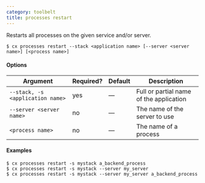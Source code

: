 ```yaml
---
category: toolbelt
title: processes restart
---
```


Restarts all processes on the given service and/or server.

```shell
$ cx processes restart --stack <application name> [--server <server name>] [<process name>]
```

#### Options

| Argument | Required? | Default | Description |
|  ---  |  ---  |  ---  |  ---  |
| `--stack, -s <application name>` | yes | — | Full or partial name of the application |
| `--server <server name>` | no | — | The name of the server to use |
| `<process name>` | no | — | The name of a process |

#### Examples

```shell
$ cx processes restart -s mystack a_backend_process
$ cx processes restart -s mystack --server my_server
$ cx processes restart -s mystack --server my_server a_backend_process
```
